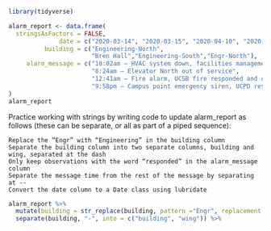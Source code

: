 


```r
library(tidyverse)
```


```r
alarm_report <- data.frame(
  stringsAsFactors = FALSE,
              date = c("2020-03-14", "2020-03-15", "2020-04-10", "2020-04-18"),
          building = c("Engineering-North",
                       "Bren Hall","Engineering-South","Engr-North"),
     alarm_message = c("10:02am – HVAC system down, facilities management alerted",
                       "8:24am – Elevator North out of service",
                       "12:41am – Fire alarm, UCSB fire responded and cleared",
                       "9:58pm – Campus point emergency siren, UCPD responded")
)
alarm_report
```


Practice working with strings by writing code to update alarm_report as follows (these can be separate, or all as part of a piped sequence):

    Replace the “Engr” with “Engineering” in the building column
    Separate the building column into two separate columns, building and wing, separated at the dash
    Only keep observations with the word “responded” in the alarm_message column
    Separate the message time from the rest of the message by separating at --
    Convert the date column to a Date class using lubridate


```r
alarm_report %>% 
  mutate(building = str_replace(building, pattern ="Engr", replacement = "Engineering")) %>% 
  separate(building, "-", into = c("building", "wing")) %>% 
  
```







